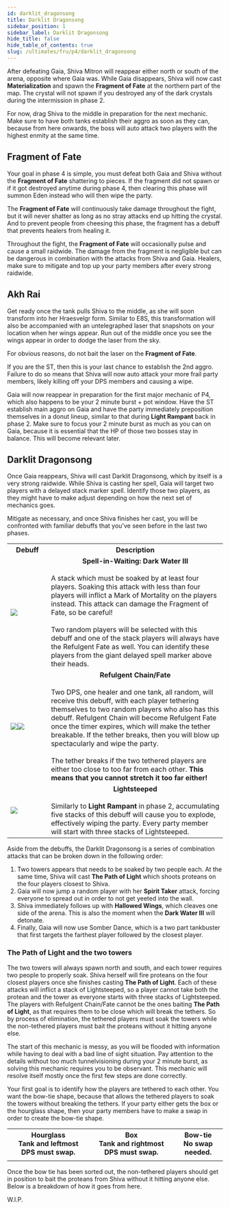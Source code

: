 ```yaml
---
id: darklit_dragonsong
title: Darklit Dragonsong
sidebar_position: 1
sidebar_label: Darklit Dragonsong
hide_title: false
hide_table_of_contents: true
slug: /ultimates/fru/p4/darklit_dragonsong
---
```



After defeating Gaia, Shiva Mitron will reappear either north or south of the arena, opposite where Gaia was. While Gaia disappears, Shiva will now cast <strong>Materialization</strong> and spawn the <strong>Fragment of Fate</strong> at the northern part of the map. The crystal will not spawn if you destroyed any of the dark crystals during the intermission in phase 2.

For now, drag Shiva to the middle in preparation for the next mechanic. Make sure to have both tanks establish their aggro as soon as they can, because from here onwards, the boss will auto attack two players with the highest enmity at the same time.

<KittenAsset path='fru/p4/p4_intro.webm' wrapper='div' />

## Fragment of Fate

Your goal in phase 4 is simple, you must defeat both Gaia and Shiva without the <strong>Fragment of Fate</strong> shattering to pieces. If the fragment did not spawn or if it got destroyed anytime during phase 4, then clearing this phase will summon Eden instead who will then wipe the party.

The <strong>Fragment of Fate</strong> will continuously take damage throughout the fight, but it will never shatter as long as no stray attacks end up hitting the crystal. And to prevent people from cheesing this phase, the fragment has a debuff that prevents healers from healing it.

Throughout the fight, the <strong>Fragment of Fate</strong> will occasionally pulse and cause a small raidwide. The damage from the fragment is negligible but can be dangerous in combination with the attacks from Shiva and Gaia. Healers, make sure to mitigate and top up your party members after every strong raidwide.

## Akh Rai

Get ready once the tank pulls Shiva to the middle, as she will soon transform into her Hraesvelgr form. Similar to E8S, this transformation will also be accompanied with an untelegraphed laser that snapshots on your location when her wings appear. Run out of the middle once you see the wings appear in order to dodge the laser from the sky.

For obvious reasons, do not bait the laser on the <strong>Fragment of Fate</strong>. 

<KittenAsset path='fru/p4/akh_rai.webm' wrapper='div' />

If you are the ST, then this is your last chance to establish the 2nd aggro. Failure to do so means that Shiva will now auto attack your more frail party members, likely killing off your DPS members and causing a wipe.

Gaia will now reappear in preparation for the first major mechanic of P4, which also happens to be your 2 minute burst + pot window. Have the ST establish main aggro on Gaia and have the party immediately preposition themselves in a donut lineup, similar to that during <strong>Light Rampant</strong> back in phase 2. Make sure to focus your 2 minute burst as much as you can on Gaia, because it is essential that the HP of those two bosses stay in balance. This will become relevant later.

<KittenAsset path='fru/p4/darklit_start.png' wrapper='div' width='30%' />

## Darklit Dragonsong

Once Gaia reappears, Shiva will cast <Raidwide>Darklit Dragonsong</Raidwide>, which by itself is a very strong raidwide. While Shiva is casting her spell, Gaia will target two players with a delayed stack marker spell. Identify those two players, as they might have to make adjust depending on how the next set of mechanics goes. 

<KittenAsset path='fru/p4/darklit_start.webm' wrapper='div' />

Mitigate as necessary, and once Shiva finishes her cast, you will be confronted with familiar debuffs that you've seen before in the last two phases.

<table width='70%'>
    <tr>
        <th width='8%' align='center'>Debuff</th>
        <th width='50%'>Description</th>
    </tr>
    <tr>
        <td><img src={dark_water_3_icon_hr} /></td>
        <td><center><strong>Spell-in-Waiting: Dark Water III</strong></center><br />A stack which must be soaked by at least four players. Soaking this attack with less than four players will inflict a Mark of Mortality on the players instead. This attack can damage the Fragment of Fate, so be careful!<br /><br />Two random players will be selected with this debuff and one of the stack players will always have the Refulgent Fate as well. You can identify these players from the giant delayed spell marker above their heads.</td>
    </tr>
    <tr>
        <td><img src={refulgent_chain_icon_hr} /><img src={refulgent_fate_icon_hr} /></td>
        <td><center><strong>Refulgent Chain/Fate</strong></center><br />Two DPS, one healer and one tank, all random, will receive this debuff, with each player tethering themselves to two random players who also has this debuff. Refulgent Chain will become Refulgent Fate once the timer expires, which will make the tether breakable. If the tether breaks, then you will blow up spectacularly and wipe the party.<br /><br />The tether breaks if the two tethered players are either too close to too far from each other. <strong>This means that you cannot stretch it too far either!</strong></td>
    </tr>
    <tr>
        <td><img src={lightsteeped_3_icon_hr} /></td>
        <td><center><strong>Lightsteeped</strong></center><br />Similarly to <strong>Light Rampant</strong> in phase 2, accumulating five stacks of this debuff will cause you to explode, effectively wiping the party. Every party member will start with three stacks of Lightsteeped.</td>
    </tr>
</table>

Aside from the debuffs, the <Raidwide>Darklit Dragonsong</Raidwide> is a series of combination attacks that can be broken down in the following order:
1. Two towers appears that needs to be soaked by two people each. At the same time, Shiva will cast <strong>The Path of Light</strong> which shoots proteans on the four players closest to Shiva.
2. Gaia will now jump a random player with her <strong>Spirit Taker</strong> attack, forcing everyone to spread out in order to not get yeeted into the wall.
3. Shiva immediately follows up with <strong>Hallowed Wings</strong>, which cleaves one side of the arena. This is also the moment when the <strong>Dark Water III</strong> will detonate.
4. Finally, Gaia will now use <Tankbuster>Somber Dance</Tankbuster>, which is a two part tankbuster that first targets the farthest player followed by the closest player. 


### The Path of Light and the two towers

The two towers will always spawn north and south, and each tower requires two people to properly soak. Shiva herself will fire proteans on the four closest players once she finishes casting <strong>The Path of Light</strong>. Each of these attacks will inflict a stack of Lightsteeped, so a player cannot take both the protean and the tower as everyone starts with three stacks of Lightsteeped. The players with Refulgent Chain/Fate cannot be the ones baiting <strong>The Path of Light</strong>, as that requires them to be close which will break the tethers. So by process of elimination, the tethered players must soak the towers while the non-tethered players must bait the proteans without it hitting anyone else.

The start of this mechanic is messy, as you will be flooded with information while having to deal with a bad line of sight situation. Pay attention to the details without too much tunnelvisioning during your 2 minute burst, as solving this mechanic requires you to be observant. This mechanic will resolve itself mostly once the first few steps are done correctly.

Your first goal is to identify how the players are tethered to each other. You want the bow-tie shape, because that allows the tethered players to soak the towers without breaking the tethers. If your party either gets the box or the hourglass shape, then your party members have to make a swap in order to create the bow-tie shape.

<table>
    <tr>
        <th>Hourglass<br />Tank and leftmost DPS must swap.</th>
        <th>Box<br />Tank and rightmost DPS must swap.</th>
        <th>Bow-tie<br />No swap needed.</th>
    </tr>
    <tr>
        <td><KittenAsset path='fru/p4/darklit_tether_template_1.png' /></td>
        <td><KittenAsset path='fru/p4/darklit_tether_template_2.png' /></td>
        <td><KittenAsset path='fru/p4/darklit_tether_template_3.png' /></td>
    </tr>
</table>

Once the bow tie has been sorted out, the non-tethered players should get in position to bait the proteans from Shiva without it hitting anyone else. Below is a breakdown of how it goes from here.


W.I.P.
